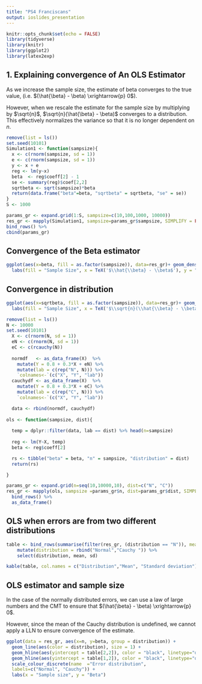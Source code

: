 ```yaml
---
title: "PS4 Franciscans"
output: ioslides_presentation
---
```




```r
knitr::opts_chunk$set(echo = FALSE)
library(tidyverse)
library(knitr)
library(ggplot2)
library(latex2exp)
```

## 1. Explaining convergence of An OLS Estimator
As we increase the sample size, the estimate of beta converges to the true value, (i.e. $(\hat{\beta} - \beta) \xrightarrow{p} 0$). 

However, when we rescale the estimate for the sample size by multiplying by $\sqrt{n}$, $\sqrt{n}(\hat{\beta} - \beta)$ converges to a distribution. This effectively normalizes the variance so that it is no longer dependent on $n$. 



```r
remove(list = ls())
set.seed(10101)
Simulation1 <- function(sampsize){
  x <- c(rnorm(sampsize, sd = 1))
  e <- c(rnorm(sampsize, sd = 1))
  y <- x + e
  reg <- lm(y~x)
  beta  <- reg$coeff[2] - 1
  se <- summary(reg)$coef[2,2]
  sqrtbeta <- sqrt(sampsize)*beta
  return(data.frame("beta"=beta, "sqrtbeta" = sqrtbeta, "se" = se))
}
S <- 1000

params_gr <- expand.grid(1:S, sampsize=c(10,100,1000, 10000))
res_gr <- mapply(Simulation1, sampsize=params_gr$sampsize, SIMPLIFY = FALSE) %>%
bind_rows() %>% 
cbind(params_gr)
```

## Convergence of the Beta estimator
```r
ggplot(aes(x=beta, fill = as.factor(sampsize)), data=res_gr)+ geom_density(alpha=I(0.3)) + 
  labs(fill = "Sample Size", x = TeX('$\\hat{\\beta} - \\beta$'), y = "Density")
```

## Convergence in distribution
```r
ggplot(aes(x=sqrtbeta, fill = as.factor(sampsize)), data=res_gr)+ geom_density(alpha=I(0.3)) + 
  labs(fill = "Sample Size", x = TeX('$\\sqrt{n}(\\hat{\\beta} - \\beta)$'), y = "Density")
```



```r
remove(list = ls())
N <- 10000
set.seed(10101)
  X <- c(rnorm(N, sd = 1))
  eN <- c(rnorm(N, sd = 1))
  eC <- c(rcauchy(N))
  
  normdf   <- as_data_frame(X)  %>% 
    mutate(Y = 0.8 + 0.3*X + eN) %>% 
    mutate(lab = c(rep("N", N))) %>%
    `colnames<-`(c("X", "Y", "lab"))
  cauchydf <- as_data_frame(X)  %>% 
    mutate(Y = 0.8 + 0.3*X + eC) %>% 
    mutate(lab = c(rep("C", N))) %>%
    `colnames<-`(c("X", "Y", "lab"))

  data <- rbind(normdf, cauchydf)
   
ols <- function(sampsize, dist){
  
  temp = dplyr::filter(data, lab == dist) %>% head(n=sampsize)
  
  reg <- lm(Y~X, temp)
  beta <- reg$coeff[2] 

  rs <- tibble("beta" = beta, "n" = sampsize, "distribution" = dist) 
  return(rs)

}
```

```r
params_gr <- expand.grid(n=seq(10,10000,10), dist=c("N", "C"))
res_gr <- mapply(ols, sampsize =params_gr$n, dist=params_gr$dist, SIMPLIFY = FALSE) %>%
  bind_rows() %>%
  as_data_frame()
```

## OLS when errors are from two different distributions
```r
table <- bind_rows(summarise(filter(res_gr, (distribution == "N")), mean = mean(beta), sd = sd(beta)), summarise(filter(res_gr, (distribution == "C")), mean = mean(beta), sd = sd(beta))) %>% 
    mutate(distribution = rbind("Normal","Cauchy ")) %>%
    select(distribution, mean, sd) 

kable(table, col.names = c("Distribution","Mean", "Standard deviation"), caption= "OLS Beta: summary over all  sample sizes", digits = 3)
```

## OLS estimator and sample size
In the case of the normally distributed errors, we can use a law of large numbers and the CMT to ensure that $(\hat{\beta} - \beta) \xrightarrow{p} 0$.

However, since the mean of the Cauchy distribution is undefined, we cannot apply a LLN to ensure convergence of the estimate.

```r
ggplot(data = res_gr, aes(x=n, y=beta, group = distribution)) + 
  geom_line(aes(color = distribution), size = 1) +
  geom_hline(aes(yintercept = table[2,2]), color = "black", linetype="dashed", size = 0.7) +
  geom_hline(aes(yintercept = table[1,2]), color = "black", linetype="dashed", size = 0.7) + 
  scale_colour_discrete(name  ="Error distribution",
  labels=c("Normal", "Cauchy")) + 
  labs(x = "Sample size", y = "Beta")

```